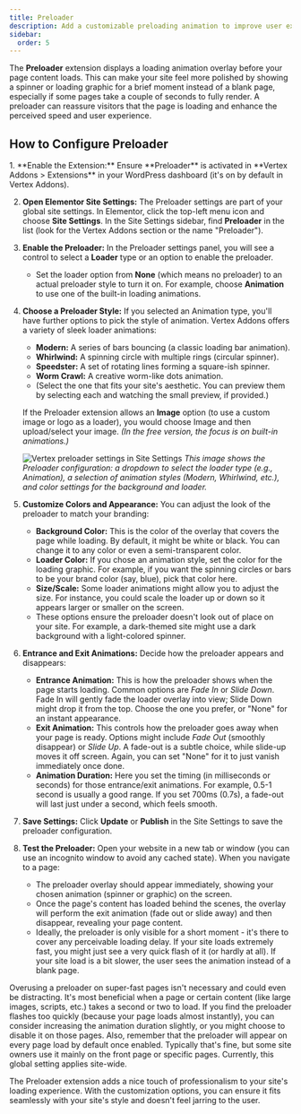```yaml
---
title: Preloader
description: Add a customizable preloading animation to improve user experience while the page is loading.
sidebar:
  order: 5
---
```



The **Preloader** extension displays a loading animation overlay before your page content loads. This can make your site feel more polished by showing a spinner or loading graphic for a brief moment instead of a blank page, especially if some pages take a couple of seconds to fully render. A preloader can reassure visitors that the page is loading and enhance the perceived speed and user experience.

## How to Configure Preloader

<Steps>
1. **Enable the Extension:** Ensure **Preloader** is activated in **Vertex Addons > Extensions** in your WordPress dashboard (it's on by default in Vertex Addons).

2. **Open Elementor Site Settings:** The Preloader settings are part of your global site settings. In Elementor, click the top-left menu icon and choose **Site Settings**. In the Site Settings sidebar, find **Preloader** in the list (look for the Vertex Addons section or the name "Preloader").

3. **Enable the Preloader:** In the Preloader settings panel, you will see a control to select a **Loader** type or an option to enable the preloader. 
   - Set the loader option from **None** (which means no preloader) to an actual preloader style to turn it on. For example, choose **Animation** to use one of the built-in loading animations.

4. **Choose a Preloader Style:** If you selected an Animation type, you'll have further options to pick the style of animation. Vertex Addons offers a variety of sleek loader animations:
   - **Modern:** A series of bars bouncing (a classic loading bar animation).
   - **Whirlwind:** A spinning circle with multiple rings (circular spinner).
   - **Speedster:** A set of rotating lines forming a square-ish spinner.
   - **Worm Crawl:** A creative worm-like dots animation.
   - (Select the one that fits your site's aesthetic. You can preview them by selecting each and watching the small preview, if provided.)

   If the Preloader extension allows an **Image** option (to use a custom image or logo as a loader), you would choose Image and then upload/select your image. *(In the free version, the focus is on built-in animations.)*

   ![Vertex preloader settings in Site Settings](https://cdn.webilia.com/u/d/2025/08/vertex-preloader-editor.png)
   *This image shows the Preloader configuration: a dropdown to select the loader type (e.g., Animation), a selection of animation styles (Modern, Whirlwind, etc.), and color settings for the background and loader.* 

5. **Customize Colors and Appearance:** You can adjust the look of the preloader to match your branding:
   - **Background Color:** This is the color of the overlay that covers the page while loading. By default, it might be white or black. You can change it to any color or even a semi-transparent color.
   - **Loader Color:** If you chose an animation style, set the color for the loading graphic. For example, if you want the spinning circles or bars to be your brand color (say, blue), pick that color here.
   - **Size/Scale:** Some loader animations might allow you to adjust the size. For instance, you could scale the loader up or down so it appears larger or smaller on the screen.
   - These options ensure the preloader doesn't look out of place on your site. For example, a dark-themed site might use a dark background with a light-colored spinner.

6. **Entrance and Exit Animations:** Decide how the preloader appears and disappears:
   - **Entrance Animation:** This is how the preloader shows when the page starts loading. Common options are *Fade In* or *Slide Down*. Fade In will gently fade the loader overlay into view; Slide Down might drop it from the top. Choose the one you prefer, or "None" for an instant appearance.
   - **Exit Animation:** This controls how the preloader goes away when your page is ready. Options might include *Fade Out* (smoothly disappear) or *Slide Up*. A fade-out is a subtle choice, while slide-up moves it off screen. Again, you can set "None" for it to just vanish immediately once done.
   - **Animation Duration:** Here you set the timing (in milliseconds or seconds) for those entrance/exit animations. For example, 0.5-1 second is usually a good range. If you set 700ms (0.7s), a fade-out will last just under a second, which feels smooth.

7. **Save Settings:** Click **Update** or **Publish** in the Site Settings to save the preloader configuration.

8. **Test the Preloader:** Open your website in a new tab or window (you can use an incognito window to avoid any cached state). When you navigate to a page:
   - The preloader overlay should appear immediately, showing your chosen animation (spinner or graphic) on the screen.
   - Once the page's content has loaded behind the scenes, the overlay will perform the exit animation (fade out or slide away) and then disappear, revealing your page content.
   - Ideally, the preloader is only visible for a short moment - it's there to cover any perceivable loading delay. If your site loads extremely fast, you might just see a very quick flash of it (or hardly at all). If your site load is a bit slower, the user sees the animation instead of a blank page.
</Steps>

<Aside type="note">
Overusing a preloader on super-fast pages isn't necessary and could even be distracting. It's most beneficial when a page or certain content (like large images, scripts, etc.) takes a second or two to load. If you find the preloader flashes too quickly (because your page loads almost instantly), you can consider increasing the animation duration slightly, or you might choose to disable it on those pages. Also, remember that the preloader will appear on every page load by default once enabled. Typically that's fine, but some site owners use it mainly on the front page or specific pages. Currently, this global setting applies site-wide. 
</Aside>

The Preloader extension adds a nice touch of professionalism to your site's loading experience. With the customization options, you can ensure it fits seamlessly with your site's style and doesn't feel jarring to the user.
